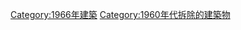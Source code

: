 {{Buildings and structures demolished in year category header}}

[[Category:1966年建築|Category:1966年建築]]
[[Category:1960年代拆除的建築物|Category:1960年代拆除的建築物]]